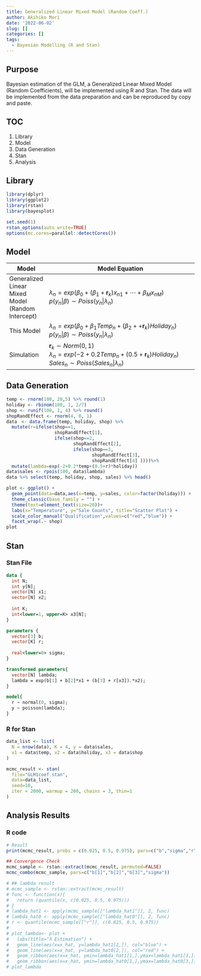 ```yaml
---
title: Generalized Linear Mixed Model (Random Coeff.)
author: Akihiko Mori
date: '2022-06-02'
slug: []
categories: []
tags:
  - Bayesian Modelling (R and Stan)
---
```

## Purpose
Bayesian estimation of the GLM, a Generalized Linear Mixed Model (Random Coefficients), will be implemented using R and Stan.
The data will be implemented from the data preparation and can be reproduced by copy and paste.

## TOC
1. Library
2. Model
3. Data Generation
4. Stan
5. Analysis

## Library
```r
library(dplyr)
library(ggplot2)
library(rstan)
library(bayesplot)

set.seed(1)
rstan_options(auto_write=TRUE)
options(mc.cores=parallel::detectCores())
```

## Model
| Model | Model Equation |
|-------|----------------------------------|
| Generalized Linear Mixed Model (Random Intercept) | $\lambda_n=exp\left(\beta_0+\left(\beta_1+\textbf{r}_k\right)x_{n1}+\cdots +\beta_{M}x_{nM}\right)$ <br />$p\left(y_n | \beta\right) \sim Poiss\left(y_n|\lambda_n\right)$<br /> |
| This Model          | $\lambda_n=exp\left(\beta_0+\beta_1Temp_n+\left(\beta_2++\textbf{r}_k\right)Holiday_n\right)$ <br />$p\left(y_n | \beta\right) \sim Poiss\left(y_n | \lambda_n\right)$<br />   |
| Simulation          |$\textbf{r}_k \sim Norm\left(0,1\right)$ <br /> $\lambda_n=exp\left(-2+0.2Temp_n+\left(0.5+\textbf{r}_k\right)Holiday_n\right)$<br /> $Sales_n \sim Poiss\left(Sales_n | \lambda_n\right)$<br /> |

## Data Generation
```r
temp <- rnorm(100, 20,5) %>% round(1) 
holiday <- rbinom(100, 1, 2/7)
shop <- runif(100, 1, 4) %>% round()
shopRandEffect <- rnorm(4, 0, 1)
data　<- data.frame(temp, holiday, shop) %>% 
  mutate(r=ifelse(shop==1, 
                  shopRandEffect[1], 
                  ifelse(shop==2, 
                         shopRandEffect[2],
                         ifelse(shop==3,
                                shopRandEffect[3],
                                shopRandEffect[4] ))))%>%
  mutate(lambda=exp(-2+0.2*temp+(0.5+r)*holiday))
data$sales <- rpois(100, data$lambda)
data %>% select(temp, holiday, shop, sales) %>% head()

plot <- ggplot() +
  geom_point(data=data,aes(x=temp, y=sales, color=factor(holiday))) + 
  theme_classic(base_family = "") +
  theme(text=element_text(size=20))+
  labs(x="Temperature", y="Sale Counts", title="Scatter Plot") +
  scale_color_manual("Qualification",values=c("red","blue")) + 
  facet_wrap(.~ shop)
plot
```

## Stan
### Stan File
```stan
data {
  int N;
  int y[N];
  vector[N] x1;
  vector[N] x2;
  
  int K;
  int<lower=1, upper=K> x3[N];
}

parameters {
  vector[3] b;
  vector[K] r;
  
  real<lower=0> sigma;
}

transformed parameters{
  vector[N] lambda;
  lambda = exp(b[1] + b[2]*x1 + (b[3] + r[x3]).*x2);
}

model{
  r ~ normal(0, sigma);
  y ~ poisson(lambda);
}
```


### R for Stan
```r
data_list <- list(
  N = nrow(data), K = 4, y = data$sales,
  x1 = data$temp, x2 = data$holiday, x3 = data$shop
)

mcmc_result <- stan(
  file="GLM1coef.stan",
  data=data_list,
  seed=10,
  iter = 2000, warmup = 200, chains = 3, thin=1
)
```

## Analysis Results
### R code
```r
# Result
print(mcmc_result, probs = c(0.025, 0.5, 0.975), pars=c("b","sigma","r"))

## Convergence Check
mcmc_sample <- rstan::extract(mcmc_result, permuted=FALSE)
mcmc_combo(mcmc_sample, pars=c("b[1]","b[2]","b[3]","sigma"))

# ## lambda result
# mcmc_sample <- rstan::extract(mcmc_result)
# func <- function(x){
#   return (quantile(x, c(0.025, 0.5, 0.975)))
# }
# lambda_hat1 <- apply(mcmc_sample[["lambda_hat1"]], 2, func)
# lambda_hat0 <- apply(mcmc_sample[["lambda_hat0"]], 2, func)
# r <- quantile(mcmc_sample[["r"]], c(0.025, 0.5, 0.975))
# 
# plot_lambda<- plot + 
#   labs(title="λ Estimation") +
#   geom_line(aes(x=x_hat, y=lambda_hat1[2,]), col="blue") + 
#   geom_line(aes(x=x_hat, y=lambda_hat0[2,]), col="red") +
#   geom_ribbon(aes(x=x_hat, ymin=lambda_hat1[1,],ymax=lambda_hat1[3,]), alpha=0.5, fill="gray", col="blue")+
#   geom_ribbon(aes(x=x_hat, ymin=lambda_hat0[1,],ymax=lambda_hat0[3,]), alpha=0.5, fill="gray", col="red")
# plot_lambda
```